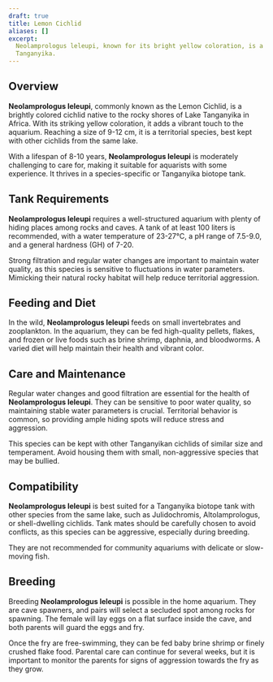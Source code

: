 ```yaml
---
draft: true
title: Lemon Cichlid
aliases: []
excerpt:
  Neolamprologus leleupi, known for its bright yellow coloration, is a striking and territorial species from Lake
  Tanganyika.
---
```


## Overview

**Neolamprologus leleupi**, commonly known as the Lemon Cichlid, is a brightly colored cichlid native to the rocky
shores of Lake Tanganyika in Africa. With its striking yellow coloration, it adds a vibrant touch to the aquarium.
Reaching a size of 9-12 cm, it is a territorial species, best kept with other cichlids from the same lake.

With a lifespan of 8-10 years, **Neolamprologus leleupi** is moderately challenging to care for, making it suitable for
aquarists with some experience. It thrives in a species-specific or Tanganyika biotope tank.

## Tank Requirements

**Neolamprologus leleupi** requires a well-structured aquarium with plenty of hiding places among rocks and caves. A
tank of at least 100 liters is recommended, with a water temperature of 23-27°C, a pH range of 7.5-9.0, and a general
hardness (GH) of 7-20.

Strong filtration and regular water changes are important to maintain water quality, as this species is sensitive to
fluctuations in water parameters. Mimicking their natural rocky habitat will help reduce territorial aggression.

## Feeding and Diet

In the wild, **Neolamprologus leleupi** feeds on small invertebrates and zooplankton. In the aquarium, they can be fed
high-quality pellets, flakes, and frozen or live foods such as brine shrimp, daphnia, and bloodworms. A varied diet will
help maintain their health and vibrant color.

## Care and Maintenance

Regular water changes and good filtration are essential for the health of **Neolamprologus leleupi**. They can be
sensitive to poor water quality, so maintaining stable water parameters is crucial. Territorial behavior is common, so
providing ample hiding spots will reduce stress and aggression.

This species can be kept with other Tanganyikan cichlids of similar size and temperament. Avoid housing them with small,
non-aggressive species that may be bullied.

## Compatibility

**Neolamprologus leleupi** is best suited for a Tanganyika biotope tank with other species from the same lake, such as
Julidochromis, Altolamprologus, or shell-dwelling cichlids. Tank mates should be carefully chosen to avoid conflicts, as
this species can be aggressive, especially during breeding.

They are not recommended for community aquariums with delicate or slow-moving fish.

## Breeding

Breeding **Neolamprologus leleupi** is possible in the home aquarium. They are cave spawners, and pairs will select a
secluded spot among rocks for spawning. The female will lay eggs on a flat surface inside the cave, and both parents
will guard the eggs and fry.

Once the fry are free-swimming, they can be fed baby brine shrimp or finely crushed flake food. Parental care can
continue for several weeks, but it is important to monitor the parents for signs of aggression towards the fry as they
grow.
